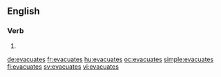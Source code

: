 ==English==

===Verb===
{{head|en}}

# {{en-third-person singular of|evacuate}}

[[de:evacuates]]
[[fr:evacuates]]
[[hu:evacuates]]
[[oc:evacuates]]
[[simple:evacuates]]
[[fi:evacuates]]
[[sv:evacuates]]
[[vi:evacuates]]